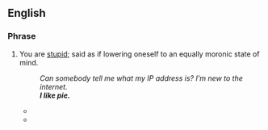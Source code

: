 ==English==

===Phrase===
{{en-phrase|head=[[I]] [[like]] [[pie]]}}

# {{label|en|pejorative|internet slang}} You are [[stupid]]; said as if lowering oneself to an equally moronic state of mind.
#: ''Can somebody tell me what my IP address is? I'm new to the internet.''
#: '''''I like pie.'''''
#* {{quote-newsgroup|date=May 4 2003|author=Brian Link|title=Re: Potpourri|newsgroup=misc.fitness.weights|url=http://groups.google.com/group/misc.fitness.weights/msg/eb3d9a698768b083
|passage=[''replying to: Listen up, fuck for brains !!! Don't make off topic posts to MFW. You stupid cock sucking fool !!! My fist meets your face if you do it again. Got it BOY !!"''] '''I like pie. '''}}
#* {{quote-newsgroup|date=August 30 2009|author="Vitriol Trollsbane"|title=Re: Larry Hasn't Changed|newsgroup=alt.online-service.webtv|url=http://groups.google.com/group/alt.online-service.webtv/msg/4ae599199afe9d9c
|passage=[''replying to: Moron you post OFF SUBJECT in here on almost every subject"''] '''I like pie.'''}}